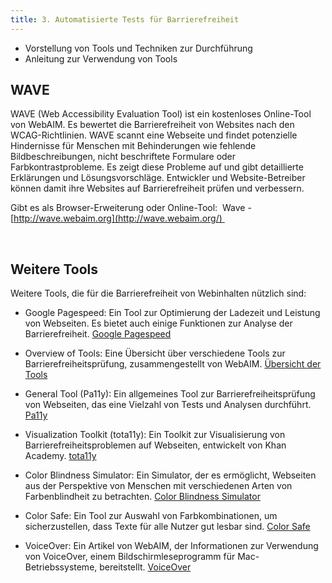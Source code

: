 ```yaml
---
title: 3. Automatisierte Tests für Barrierefreiheit
--- 
```

- Vorstellung von Tools und Techniken zur Durchführung
- Anleitung zur Verwendung von Tools

## WAVE 

WAVE (Web Accessibility Evaluation Tool) ist ein kostenloses Online-Tool von WebAIM. Es bewertet die Barrierefreiheit von Websites nach den WCAG-Richtlinien. WAVE scannt eine Webseite und findet potenzielle Hindernisse für Menschen mit Behinderungen wie fehlende Bildbeschreibungen, nicht beschriftete Formulare oder Farbkontrastprobleme. Es zeigt diese Probleme auf und gibt detaillierte Erklärungen und Lösungsvorschläge. Entwickler und Website-Betreiber können damit ihre Websites auf Barrierefreiheit prüfen und verbessern.

Gibt es als Browser-Erweiterung oder Online-Tool: 
Wave - [http://wave.webaim.org](http://wave.webaim.org/) 

 

## Weitere Tools 
Weitere Tools, die für die Barrierefreiheit von Webinhalten nützlich sind:

- Google Pagespeed: Ein Tool zur Optimierung der Ladezeit und Leistung von Webseiten. Es bietet auch einige Funktionen zur Analyse der Barrierefreiheit.
   [Google Pagespeed](https://pagespeed.web.dev/)

- Overview of Tools: Eine Übersicht über verschiedene Tools zur Barrierefreiheitsprüfung, zusammengestellt von WebAIM.
   [Übersicht der Tools](http://webaim.org/articles/tools)

- General Tool (Pa11y): Ein allgemeines Tool zur Barrierefreiheitsprüfung von Webseiten, das eine Vielzahl von Tests und Analysen durchführt.
   [Pa11y](http://pa11y.org)

- Visualization Toolkit (tota11y): Ein Toolkit zur Visualisierung von Barrierefreiheitsproblemen auf Webseiten, entwickelt von Khan Academy.
   [tota11y](http://khan.github.io/tota11y)

- Color Blindness Simulator: Ein Simulator, der es ermöglicht, Webseiten aus der Perspektive von Menschen mit verschiedenen Arten von Farbenblindheit zu betrachten.
   [Color Blindness Simulator](http://www.color-blindness.com/coblis-color-blindness-simulator)

- Color Safe: Ein Tool zur Auswahl von Farbkombinationen, um sicherzustellen, dass Texte für alle Nutzer gut lesbar sind.
  [Color Safe](http://colorsafe.co)

- VoiceOver: Ein Artikel von WebAIM, der Informationen zur Verwendung von VoiceOver, einem Bildschirmleseprogramm für Mac-Betriebssysteme, bereitstellt.
   [VoiceOver](http://webaim.org/articles/voiceover)

